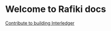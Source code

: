 # Welcome to Rafiki docs

[Contribute to building Interledger](https://github.com/interledger/rafiki)
